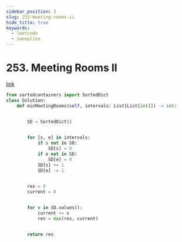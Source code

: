 ```yaml
---
sidebar_position: 3
slug: 253-meeting-rooms-ii
hide_title: true
keywords:
  - leetcode
  - sweepline
---
```


# 253. Meeting Rooms II

[link](https://leetcode.com/problems/meeting-rooms-ii/description/)


```python
from sortedcontainers import SortedDict
class Solution:
    def minMeetingRooms(self, intervals: List[List[int]]) -> int:
        

        SD = SortedDict()


        for [s, e] in intervals:
            if s not in SD:
                SD[s] = 0
            if e not in SD:
                SD[e] = 0
            SD[s] += 1
            SD[e] -= 1

        
        res = 0
        current = 0


        for v in SD.values():
            current += v
            res = max(res, current)


        return res
```
